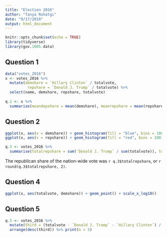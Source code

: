 ```yaml
---
title: "Election 2016"
author: "Tanya Rohatgi"
date: "9/17/2018"
output: html_document
---
```


```r
knitr::opts_chunk$set(echo = TRUE)
library(tidyverse)
library(gov.1005.data)
```


## Question 1

```r
data("votes_2016")
x <- votes_2016 %>%
  mutate(demshare = `Hillary Clinton` / totalvote, 
          repshare = `Donald J. Trump` / totalvote) %>%
  select(name, demshare, repshare, totalvote)
  
q.1 <- x %>%  
  summarise(meandepshare = mean(demshare), meanrepshare = mean(repshare))
```


## Question 2

```r
ggplot(x, aes(x = demshare)) + geom_histogram(fill = "blue", bins = 100) + ggtitle("Democratic Vote Share by County")
ggplot(x, aes(x = repshare)) + geom_histogram(fill = "red", bins = 100) + ggtitle("Republican Vote Share by County")
```
```r
q.3 <- votes_2016 %>%
  summarise(totalrepshare = sum(`Donald J. Trump` / sum(totalvote)), totaldemshare = sum(`Hillary Clinton`/sum(totalvote)))
```
The republican share of the nation-wide vote was `r q.3$totalrepshare`, or `r round(q.3$totalrepshare, 2)`.

## Question 4

```r
ggplot(x, aes(totalvote, demshare)) + geom_point() + scale_x_log10()
```

## Question 5

```r
q.5 <- votes_2016 %>%
  mutate(third = (totalvote - `Donald J. Trump` - `Hillary Clinton`) / totalvote) %>%
  arrange(desc(third)) %>% print(n = 5)
```



